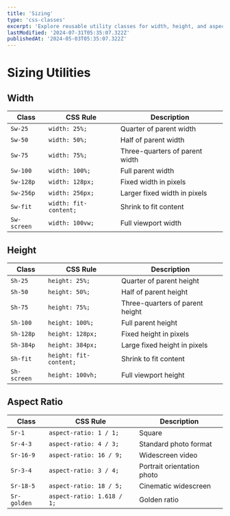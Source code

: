 ```yaml
---
title: 'Sizing'
type: 'css-classes'
excerpt: 'Explore reusable utility classes for width, height, and aspect ratio in the Pillar design system. These classes help you build consistent, responsive layouts quickly and with minimal custom CSS.'
lastModified: '2024-07-31T05:35:07.322Z'
publishedAt: '2024-05-03T05:35:07.322Z'
---
```


# Sizing Utilities

## Width

| Class       | CSS Rule              | Description                    |
| ----------- | --------------------- | ------------------------------ |
| `Sw-25`     | `width: 25%;`         | Quarter of parent width        |
| `Sw-50`     | `width: 50%;`         | Half of parent width           |
| `Sw-75`     | `width: 75%;`         | Three-quarters of parent width |
| `Sw-100`    | `width: 100%;`        | Full parent width              |
| `Sw-128p`   | `width: 128px;`       | Fixed width in pixels          |
| `Sw-256p`   | `width: 256px;`       | Larger fixed width in pixels   |
| `Sw-fit`    | `width: fit-content;` | Shrink to fit content          |
| `Sw-screen` | `width: 100vw;`       | Full viewport width            |

## Height

| Class       | CSS Rule               | Description                     |
| ----------- | ---------------------- | ------------------------------- |
| `Sh-25`     | `height: 25%;`         | Quarter of parent height        |
| `Sh-50`     | `height: 50%;`         | Half of parent height           |
| `Sh-75`     | `height: 75%;`         | Three-quarters of parent height |
| `Sh-100`    | `height: 100%;`        | Full parent height              |
| `Sh-128p`   | `height: 128px;`       | Fixed height in pixels          |
| `Sh-384p`   | `height: 384px;`       | Large fixed height in pixels    |
| `Sh-fit`    | `height: fit-content;` | Shrink to fit content           |
| `Sh-screen` | `height: 100vh;`       | Full viewport height            |

## Aspect Ratio

| Class       | CSS Rule                   | Description                |
| ----------- | -------------------------- | -------------------------- |
| `Sr-1`      | `aspect-ratio: 1 / 1;`     | Square                     |
| `Sr-4-3`    | `aspect-ratio: 4 / 3;`     | Standard photo format      |
| `Sr-16-9`   | `aspect-ratio: 16 / 9;`    | Widescreen video           |
| `Sr-3-4`    | `aspect-ratio: 3 / 4;`     | Portrait orientation photo |
| `Sr-18-5`   | `aspect-ratio: 18 / 5;`    | Cinematic widescreen       |
| `Sr-golden` | `aspect-ratio: 1.618 / 1;` | Golden ratio               |
